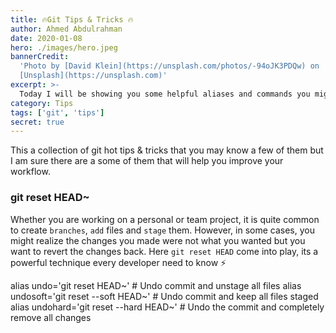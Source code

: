 ```yaml
---
title: 🔥Git Tips & Tricks 🔥
author: Ahmed Abdulrahman
date: 2020-01-08
hero: ./images/hero.jpeg
bannerCredit:
  'Photo by [David Klein](https://unsplash.com/photos/-94oJK3PDQw) on
  [Unsplash](https://unsplash.com)'
excerpt: >-
  Today I will be showing you some helpful aliases and commands you might not know about that can save your time and improve your workflow.
category: Tips
tags: ['git', 'tips']
secret: true
---
```


This a collection of git hot tips & tricks that you may know a few of them but I am sure there are a some of them that will help you improve your workflow.

### git reset HEAD~
Whether you are working on a personal or team project, it is quite common to create `branches`, `add` files and `stage` them. However, in some cases,
you might realize the changes you made were not what you wanted but you want to revert the changes back. Here `git reset HEAD` come into play, its a powerful technique
every developer need to know ⚡️


alias undo='git reset HEAD~'			# Undo commit and unstage all files
alias undosoft='git reset --soft HEAD~'	# Undo commit and keep all files staged
alias undohard='git reset --hard HEAD~'	# Undo the commit and completely remove all changes
